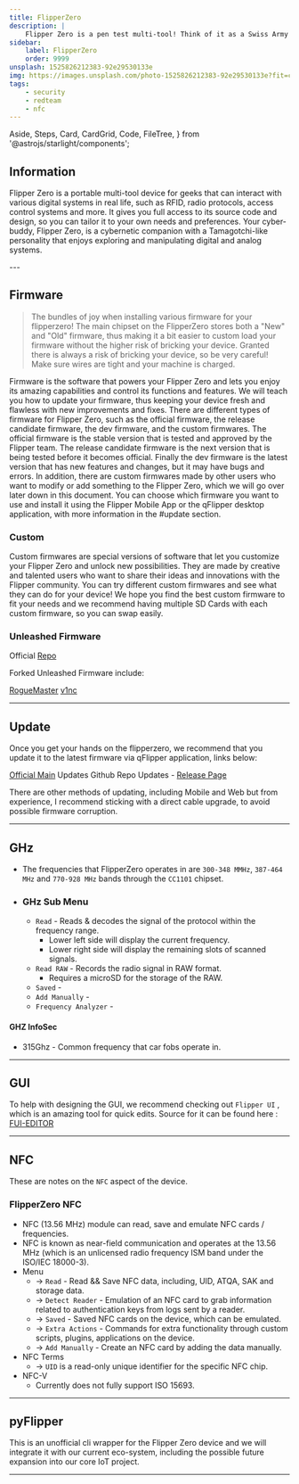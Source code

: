 ```yaml
---
title: FlipperZero
description: |
    Flipper Zero is a pen test multi-tool! Think of it as a Swiss Army knife for wireless hacking.
sidebar:
    label: FlipperZero
    order: 9999
unsplash: 1525826212383-92e29530133e
img: https://images.unsplash.com/photo-1525826212383-92e29530133e?fit=crop&w=1400&h=700&q=75
tags:
    - security
    - redteam
    - nfc
---
```


  Aside,
  Steps,
  Card,
  CardGrid,
  Code,
  FileTree,
} from '@astrojs/starlight/components';


## Information

Flipper Zero is a portable multi-tool device for geeks that can interact with various digital systems in real life, such as RFID, radio protocols, access control systems and more.
It gives you full access to its source code and design, so you can tailor it to your own needs and preferences.
Your cyber-buddy, Flipper Zero, is a cybernetic companion with a Tamagotchi-like personality that enjoys exploring and manipulating digital and analog systems.

<Adsense />
---

## Firmware

> The bundles of joy when installing various firmware for your flipperzero!
> The main chipset on the FlipperZero stores both a "New" and "Old" firmware, thus making it a bit easier to custom load your firmware without the higher risk of bricking your device. Granted there is always a risk of bricking your device, so be very careful! Make sure wires are tight and your machine is charged.

Firmware is the software that powers your Flipper Zero and lets you enjoy its amazing capabilities and control its functions and features.
We will teach you how to update your firmware, thus keeping your device fresh and flawless with new improvements and fixes.
There are different types of firmware for Flipper Zero, such as the official firmware, the release candidate firmware, the dev firmware, and the custom firmwares.
The official firmware is the stable version that is tested and approved by the Flipper team.
The release candidate firmware is the next version that is being tested before it becomes official.
Finally the dev firmware is the latest version that has new features and changes, but it may have bugs and errors.
In addition, there are custom firmwares made by other users who want to modify or add something to the Flipper Zero, which we will go over later down in this document.
You can choose which firmware you want to use and install it using the Flipper Mobile App or the qFlipper desktop application, with more information in the #update section.

### Custom

Custom firmwares are special versions of software that let you customize your Flipper Zero and unlock new possibilities.
They are made by creative and talented users who want to share their ideas and innovations with the Flipper community.
You can try different custom firmwares and see what they can do for your device!
We hope you find the best custom firmware to fit your needs and we recommend having multiple SD Cards with each custom firmware, so you can swap easily.

### Unleashed Firmware

Official [Repo](https://github.com/DarkFlippers/unleashed-firmware)

Forked Unleashed Firmware include:

[RogueMaster](https://github.com/RogueMaster/flipperzero-firmware-wPlugins)
[v1nc](https://github.com/v1nc/flipperzero-firmware)


---

## Update

Once you get your hands on the flipperzero, we recommend that you update it to the latest firmware via qFlipper application, links below:

[Official Main](https://flipperzero.one/update) Updates
Github Repo Updates - [Release Page](https://github.com/flipperdevices/qFlipper/releases)

There are other methods of updating, including Mobile and Web but from experience, I recommend sticking with a direct cable upgrade, to avoid possible firmware corruption.

---

## GHz

-   The frequencies that FlipperZero operates in are `300-348 MMHz`, `387-464 MHz` and `770-928 MHz` bands through the `CC1101` chipset.

-   ### GHz Sub Menu

    -   `Read` - Reads & decodes the signal of the protocol within the frequency range.
        -   Lower left side will display the current frequency.
        -   Lower right side will display the remaining slots of scanned signals.
    -   `Read RAW` - Records the radio signal in RAW format.
        -   Requires a microSD for the storage of the RAW.
    -   `Saved` -
    -   `Add Manually` -
    -   `Frequency Analyzer` -

#### GHZ InfoSec

-   315Ghz - Common frequency that car fobs operate in.

---


## GUI

To help with designing the GUI, we recommend checking out `Flipper UI` , which is an amazing tool for quick edits.
Source for it can be found here : [FUI-EDITOR](https://github.com/sbrin/ilin.pt/tree/main/_stuff/fui-editor)

---

## NFC

These are notes on the `NFC` aspect of the device.

### FlipperZero NFC

-   NFC (13.56 MHz) module can read, save and emulate NFC cards / frequencies.
-   NFC is known as near-field communication and operates at the 13.56 MHz (which is an unlicensed radio frequency ISM band under the ISO/IEC 18000-3).
-   Menu
    -   -> `Read` - Read && Save NFC data, including, UID, ATQA, SAK and storage data.
    -   -> `Detect Reader` - Emulation of an NFC card to grab information related to authentication keys from logs sent by a reader.
    -   -> `Saved` - Saved NFC cards on the device, which can be emulated.
    -   -> `Extra Actions` - Commands for extra functionality through custom scripts, plugins, applications on the device.
    -   -> `Add Manually` - Create an NFC card by adding the data manually.
-   NFC Terms
    -   -> `UID` is a read-only unique identifier for the specific NFC chip.
-   NFC-V
    -   Currently does not fully support ISO 15693.

---

## pyFlipper

This is an unofficial cli wrapper for the Flipper Zero device and we will integrate it with our current eco-system, including the possible future expansion into our core IoT project.

---